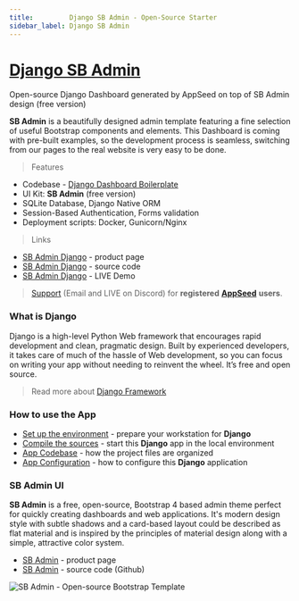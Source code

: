 ```yaml
---
title:         Django SB Admin - Open-Source Starter
sidebar_label: Django SB Admin
---
```


# [Django SB Admin](https://appseed.us/product/sb-admin/django/)

<SubHeading>Open-source Django Dashboard generated by AppSeed on top of SB Admin design (free version)</SubHeading>

**SB Admin** is a beautifully designed admin template featuring a fine selection of useful Bootstrap components and elements. This Dashboard is coming with pre-built examples, so the development process is seamless, switching from our pages to the real website is very easy to be done.

> Features

- Codebase - [Django Dashboard Boilerplate](../../boilerplate-code/starters/django-dashboard.mdx)
- UI Kit: **SB Admin** (free version)
- SQLite Database, Django Native ORM
- Session-Based Authentication, Forms validation
- Deployment scripts: Docker, Gunicorn/Nginx

> Links

- [SB Admin Django](https://appseed.us/product/sb-admin/django/) - product page
- [SB Admin Django](https://github.com/app-generator/django-dashboard-sb-admin) - source code
- [SB Admin Django](https://django-sb-admin.appseed-srv1.com/) - LIVE Demo

> [Support](https://appseed.us/support) (Email and LIVE on Discord) for **registered** [**AppSeed**](https://appseed.us/) **users**.

###

### What is Django

Django is a high-level Python Web framework that encourages rapid development and clean, pragmatic design. Built by experienced developers, it takes care of much of the hassle of Web development, so you can focus on writing your app without needing to reinvent the wheel. It’s free and open source.

> Read more about [Django Framework](../../content/what-is/django.mdx)

### How to use the App

- [Set up the environment](../../boilerplate-code/starters/django-dashboard.mdx#environment-1) - prepare your workstation for **Django**
- [Compile the sources](../../boilerplate-code/starters/django-dashboard.mdx#build-the-app-1) - start this **Django** app in the local environment
- [App Codebase](../../boilerplate-code/starters/django-dashboard.mdx#app-codebase) - how the project files are organized
- [App Configuration](../../boilerplate-code/starters/django-dashboard.mdx#app-configuration) - how to configure this **Django** application

### SB Admin UI

**SB Admin** is a free, open-source, Bootstrap 4 based admin theme perfect for quickly creating dashboards and web applications. It's modern design style with subtle shadows and a card-based layout could be described as flat material and is inspired by the principles of material design along with a simple, attractive color system.

- [SB Admin](https://startbootstrap.com/template/sb-admin) - product page
- [SB Admin](https://github.com/startbootstrap/startbootstrap-sb-admin) - source code (Github)

![SB Admin - Open-source Bootstrap Template](../../../static/assets/sb-admin-bootstrap-dashboard.jpg)
